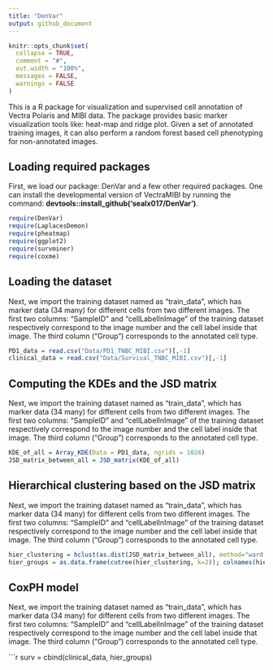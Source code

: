 ```yaml
---
title: "DenVar"
output: github_document
---
```


```r
knitr::opts_chunk$set(
  collapse = TRUE,
  comment = "#",
  out.width = "100%",
  messages = FALSE,
  warnings = FALSE
)
```

This is a R package for visualization and supervised cell annotation of Vectra Polaris and MIBI data. The package provides basic marker visualization tools like: heat-map and ridge plot. Given a set of annotated training images, it can also perform a random forest based cell phenotyping for non-annotated images. 

## Loading required packages

First, we load our package: DenVar and a few other required packages. One can install the developmental version of VectraMIBI by running the command: **devtools::install_github('sealx017/DenVar')**. 


```r

require(DenVar)
require(LaplacesDemon)
require(pheatmap)
require(ggplot2)
require(survminer)
require(coxme)

```

## Loading the dataset 

Next, we import the training dataset named as "train_data", which has marker data (34 many) for different cells from two different images. The first two columns: "SampleID" and "cellLabelInImage" of the training dataset respectively correspond to the image number and the cell label inside that image. The third column ("Group") corresponds to the annotated cell type. 

```r
PD1_data = read.csv("Data/PD1_TNBC_MIBI.csv")[,-1]
clinical_data = read.csv("Data/Survival_TNBC_MIBI.csv")[,-1]
```


## Computing the KDEs and the JSD matrix

Next, we import the training dataset named as "train_data", which has marker data (34 many) for different cells from two different images. The first two columns: "SampleID" and "cellLabelInImage" of the training dataset respectively correspond to the image number and the cell label inside that image. The third column ("Group") corresponds to the annotated cell type. 

```r

KDE_of_all = Array_KDE(Data = PD1_data, ngrids = 1024)
JSD_matrix_between_all = JSD_matrix(KDE_of_all)

```


## Hierarchical clustering based on the JSD matrix

Next, we import the training dataset named as "train_data", which has marker data (34 many) for different cells from two different images. The first two columns: "SampleID" and "cellLabelInImage" of the training dataset respectively correspond to the image number and the cell label inside that image. The third column ("Group") corresponds to the annotated cell type. 

```r

hier_clustering = hclust(as.dist(JSD_matrix_between_all), method="ward.D")
hier_groups = as.data.frame(cutree(hier_clustering, k=2)); colnames(hier_groups) = "Cluster"

```

## CoxPH model 

Next, we import the training dataset named as "train_data", which has marker data (34 many) for different cells from two different images. The first two columns: "SampleID" and "cellLabelInImage" of the training dataset respectively correspond to the image number and the cell label inside that image. The third column ("Group") corresponds to the annotated cell type. 

```r

surv = cbind(clinical_data, hier_groups)

